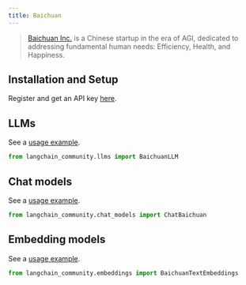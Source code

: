 ```yaml
---
title: Baichuan
---
```


>[Baichuan Inc.](https://www.baichuan-ai.com/) is a Chinese startup in the era of AGI,
> dedicated to addressing fundamental human needs: Efficiency, Health, and Happiness.


## Installation and Setup

Register and get an API key [here](https://platform.baichuan-ai.com/).

## LLMs

See a [usage example](/oss/javascript/integrations/llms/baichuan).

```python
from langchain_community.llms import BaichuanLLM
```

## Chat models

See a [usage example](/oss/javascript/integrations/chat/baichuan).

```python
from langchain_community.chat_models import ChatBaichuan
```

## Embedding models

See a [usage example](/oss/javascript/integrations/text_embedding/baichuan).

```python
from langchain_community.embeddings import BaichuanTextEmbeddings
```
